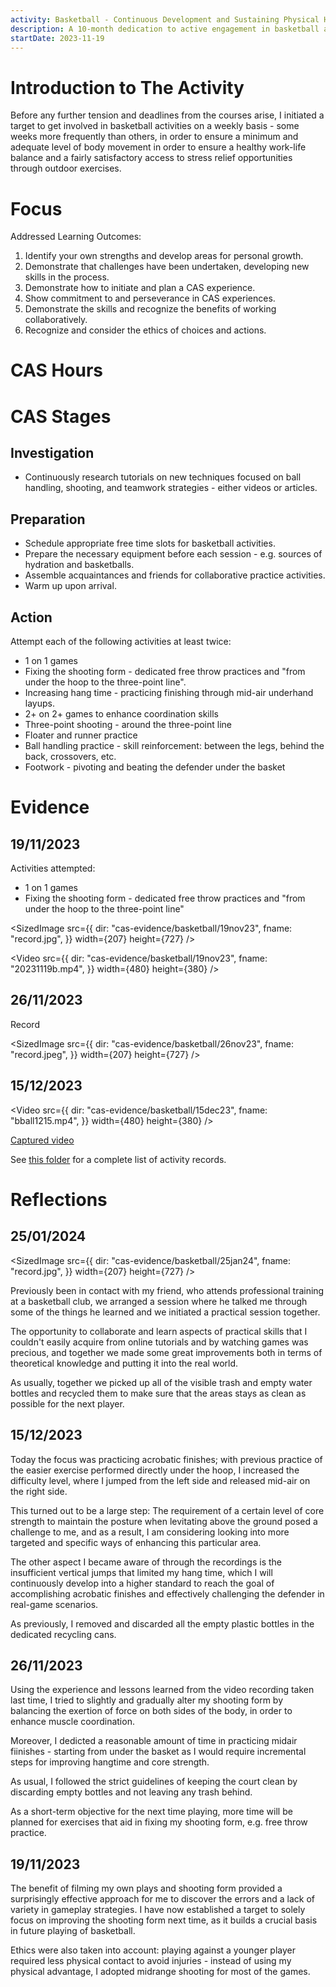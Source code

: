 ```yaml
---
activity: Basketball - Continuous Development and Sustaining Physical Health
description: A 10-month dedication to active engagement in basketball activities to sustain physical health.
startDate: 2023-11-19
---
```


# Introduction to The Activity

Before any further tension and deadlines from the courses arise, I initiated a target to get involved in basketball activities on a weekly basis - some weeks more frequently than others, in order to ensure a minimum and adequate level of body movement in order to ensure a healthy work-life balance and a fairly satisfactory access to stress relief opportunities through outdoor exercises.

# Focus

Addressed Learning Outcomes:

1. Identify your own strengths and develop areas for personal growth.
2. Demonstrate that challenges have been undertaken, developing new skills in the process.
3. Demonstrate how to initiate and plan a CAS experience.
4. Show commitment to and perseverance in CAS experiences.
5. Demonstrate the skills and recognize the benefits of working collaboratively.
6. Recognize and consider the ethics of choices and actions.

# CAS Hours

<CASStrandsHours creativityHours={0} activityHours={150} serviceHours={0} />

# CAS Stages

## Investigation

- Continuously research tutorials on new techniques focused on ball handling, shooting, and teamwork strategies - either videos or articles.

## Preparation

- Schedule appropriate free time slots for basketball activities.
- Prepare the necessary equipment before each session - e.g. sources of hydration and basketballs.
- Assemble acquaintances and friends for collaborative practice activities.
- Warm up upon arrival.

## Action

Attempt each of the following activities at least twice:

- 1 on 1 games
- Fixing the shooting form - dedicated free throw practices and "from under the hoop to the three-point line".
- Increasing hang time - practicing finishing through mid-air underhand layups.
- 2+ on 2+ games to enhance coordination skills
- Three-point shooting - around the three-point line
- Floater and runner practice
- Ball handling practice - skill reinforcement: between the legs, behind the back, crossovers, etc.
- Footwork - pivoting and beating the defender under the basket

# Evidence

## 19/11/2023

Activities attempted:

- 1 on 1 games
- Fixing the shooting form - dedicated free throw practices and "from under the hoop to the three-point line"

<SizedImage
  src={{
    dir: "cas-evidence/basketball/19nov23",
    fname: "record.jpg",
  }}
  width={207}
  height={727}
/>

<Video
  src={{
    dir: "cas-evidence/basketball/19nov23",
    fname: "20231119b.mp4",
  }}
  width={480}
  height={380}
/>

## 26/11/2023

Record

<SizedImage
  src={{
    dir: "cas-evidence/basketball/26nov23",
    fname: "record.jpeg",
  }}
  width={207}
  height={727}
/>

## 15/12/2023

<Video
  src={{
    dir: "cas-evidence/basketball/15dec23",
    fname: "bball1215.mp4",
  }}
  width={480}
  height={380}
/>

[Captured video](https://drive.google.com/file/d/121Q8Wkcglc1nllej1DXqdAIIQb5mbqwa/view?usp=share_link)

See [this folder](https://drive.google.com/file/d/1sC4OslKWLcpFVqTDC3ldTEuCOYEIlRXk/view?usp=sharing) for a complete list of activity records.

# Reflections

## 25/01/2024

<SizedImage
  src={{
    dir: "cas-evidence/basketball/25jan24",
    fname: "record.jpg",
  }}
  width={207}
  height={727}
/>

Previously been in contact with my friend, who attends professional training at a basketball club, we arranged a session where he talked me through some of the things he learned and we initiated a practical session together.

The opportunity to collaborate and learn aspects of practical skills that I couldn't easily acquire from online tutorials and by watching games was precious, and together we made some great improvements both in terms of theoretical knowledge and putting it into the real world.

As usually, together we picked up all of the visible trash and empty water bottles and recycled them to make sure that the areas stays as clean as possible for the next player.

## 15/12/2023

Today the focus was practicing acrobatic finishes; with previous practice of the easier exercise performed directly under the hoop, I increased the difficulty level, where I jumped from the left side and released mid-air on the right side.

This turned out to be a large step: The requirement of a certain level of core strength to maintain the posture when levitating above the ground posed a challenge to me, and as a result, I am considering looking into more targeted and specific ways of enhancing this particular area.

The other aspect I became aware of through the recordings is the insufficient vertical jumps that limited my hang time, which I will continuously develop into a higher standard to reach the goal of accomplishing acrobatic finishes and effectively challenging the defender in real-game scenarios.

As previously, I removed and discarded all the empty plastic bottles in the dedicated recycling cans.

## 26/11/2023

Using the experience and lessons learned from the video recording taken last time, I tried to slightly and gradually alter my shooting form by balancing the exertion of force on both sides of the body, in order to enhance muscle coordination.

Moreover, I dedicted a reasonable amount of time in practicing midair fiinishes - starting from under the basket as I would require incremental steps for improving hangtime and core strength.

As usual, I followed the strict guidelines of keeping the court clean by discarding empty bottles and not leaving any trash behind.

As a short-term objective for the next time playing, more time will be planned for exercises that aid in fixing my shooting form, e.g. free throw practice.

## 19/11/2023

The benefit of filming my own plays and shooting form provided a surprisingly effective approach for me to discover the errors and a lack of variety in gameplay strategies. I have now established a target to solely focus on improving the shooting form next time, as it builds a crucial basis in future playing of basketball.

Ethics were also taken into account: playing against a younger player required less physical contact to avoid injuries - instead of using my physical advantage, I adopted midrange shooting for most of the games.
